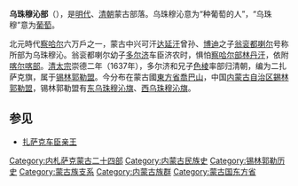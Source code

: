 '''乌珠穆沁部'''（{{mong|m=ᠦᠵᠦᠮᠦᠴᠢᠨ|k=Үзэмчин}}），是[[明代|明代]]、[[清朝|清朝]]蒙古部落。乌珠穆沁意为“种葡萄的人”，“乌珠穆”意为[[葡萄|葡萄]]。 

北元時代[[察哈尔八部|察哈尔]]六万戶之一，蒙古中兴可汗[[达延汗|达延汗]]曾孙、[[博迪|博迪]]之子[[翁衮都喇尔|翁衮都喇尔]]号称所部为乌珠穆沁。翁衮都喇尔幼子[[多尔济_(乌珠穆沁部)|多尔济]]车臣济农时，惧怕[[察哈尔部|察哈尔部]][[林丹汗|林丹汗]]，依附[[喀尔喀部|喀尔喀部]]。[[清太宗|清太宗]]崇德二年（1637年），多尔济和兄子[[色棱|色棱]]率部归清朝，编为二扎萨克旗，属于[[锡林郭勒盟_(清朝)|锡林郭勒盟]]。今分布在蒙古國[[東方省_(蒙古國)|東方省]][[喬巴山_(城市)|喬巴山]]，中国[[内蒙古自治区|内蒙古自治区]][[錫林郭勒盟|錫林郭勒盟]]，锡林郭勒盟有[[东乌珠穆沁旗|东乌珠穆沁旗]]、[[西乌珠穆沁旗|西乌珠穆沁旗]]。

==参见==
*[[扎萨克车臣亲王|扎萨克车臣亲王]]

{{蒙古族}}
{{清代蒙古}}

[[Category:内札萨克蒙古二十四部|Category:内札萨克蒙古二十四部]]
[[Category:内蒙古民族史|Category:内蒙古民族史]]
[[Category:锡林郭勒历史|Category:锡林郭勒历史]]
[[Category:蒙古族支系|Category:蒙古族支系]]
[[Category:内蒙古族群|Category:内蒙古族群]]
[[Category:蒙古国东方省|Category:蒙古国东方省]]